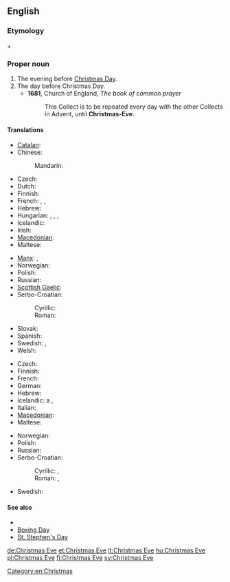 ==English==

===Etymology===
{{term|Christmas}} + {{term|eve}}

===Proper noun===
{{en-proper noun}}

# The evening before [[Christmas Day]].
# The day before Christmas Day.
#* '''1681''', Church of England, ''The book of common prayer''
#*:This Collect is to be repeated every day with the other Collects in Advent, until '''Christmas-Eve'''.

====Translations====
{{trans-top|evening before Christmas Day}}
* [[Catalan]]: {{t|ca|nit de Nadal}}
* Chinese:
*: Mandarin: {{t|zh|平安夜|tr=Píng'ānyè|sc=Hani}}
* Czech: {{t-|cs|Štědrý večer|m}}
* Dutch: {{t+|nl|kerstavond|m}}
* Finnish: {{t+|fi|jouluaatto}}
* French: {{t|fr|veillée de Noël|f}}, {{t|fr|nuit de Noël|f}}, {{t+|fr|réveillon de Noël|m}}
* Hebrew: {{t-|he|ערב חג המולד|m|tr=érev khág hamolád}}
* Hungarian: {{t-|hu|karácsonyéj}}, {{t-|hu|karácsonyest}}, {{t-|hu|karácsony este}}, {{t+|hu|szenteste}}
* Icelandic: {{t+|is|aðfangadagskvöld|n}}
* Irish: {{t|ga|Oíche Nollaig|f|xs=Irish}}
* [[Macedonian]]: {{t|mk|Бадна вечер|f|tr=Bádna véčer}}
* Maltese: {{t-|mt|Lejliet il-Milied|xs=Maltese}}
{{trans-mid}}
* [[Manx]]: {{t-|gv|Oie'll Vayree|f|xs=Manx}}, {{t-|gv|Oie'll Voirrey|f|xs=Manx}}
* Norwegian: {{t+|no|julaften|m}}
* Polish: {{t+|pl|Wigilia|f}}
* Russian: {{t+|ru|сочельник|m|tr=sočél’nik}}
* [[Scottish Gaelic]]: {{t-|gd|Oidhche Nollaige|f|xs=Scottish Gaelic}}
* Serbo-Croatian:
*: Cyrillic: {{t|sh|Бадња вечер|f|alt=Ба̏дња̄ ве̏че̄р|sc=Cyrl|xs=Serbo-Croatian}}
*: Roman: {{t|sh|Badnja večer|f|alt=Bȁdnjā vȅčēr|xs=Serbo-Croatian}}
* Slovak: {{t|sk|Štedrý Večer|m}}
* Spanish: {{t-|es|Nochebuena|f}}
* Swedish: {{t-|sv|julaftons kväll|c}}, {{t-|sv|julaftonskväll|c}}
* Welsh: {{t|cy|Noswyl Nadolig|f|xs=Welsh}}
{{trans-bottom}}

{{trans-top|day before Christmas Day}}
* Czech: {{t-|cs|Štědrý den|m}}
* Finnish: {{t+|fi|jouluaatto}}
* French: {{t|fr|veille de Noël|f}}
* German: {{t+|de|Heiligabend|m}}
* Hebrew: {{t-|he|ערב חג המולד|m|tr=érev khág hamolád}}
* Icelandic: {{t|is|aðfangadagur}} {{t|is|jól}}a {{m}}, {{t+|is|aðfangadagur|m}}
* Italian: {{t+|it|Vigilia|f}}
* [[Macedonian]]: {{t|mk|Бадник|m|tr=Bádnik}}
* Maltese: {{t-|mt|Lejliet il-Milied|xs=Maltese}}
{{trans-mid}}
* Norwegian: {{t+|no|julaften|m}}
* Polish: {{t+|pl|Wigilia|f}}
* Russian: {{t+|ru|сочельник|m|tr=sočél’nik}}
* Serbo-Croatian:
*: Cyrillic: {{t|sh|Бадњак|m|alt=Ба̏дња̄к|sc=Cyrl|xs=Serbo-Croatian}}, {{t|sh|Бадњи дан|m|alt=Ба̏дњӣ да̑н|sc=Cyrl|xs=Serbo-Croatian}}
*: Roman: {{t|sh|Badnjak|m|alt=Bȁdnjāk|xs=Serbo-Croatian}}, {{t|sh|Badnji dan|m|alt=Bȁdnjī dȃn|xs=Serbo-Croatian}}
* Swedish: {{t+|sv|julafton|c}}
{{trans-bottom}}

====See also====
* {{pedia}}
* [[Boxing Day]]
* [[St. Stephen's Day]]

[[Category:en:Christmas]]

[[de:Christmas Eve]]
[[et:Christmas Eve]]
[[lt:Christmas Eve]]
[[hu:Christmas Eve]]
[[pl:Christmas Eve]]
[[fi:Christmas Eve]]
[[sv:Christmas Eve]]